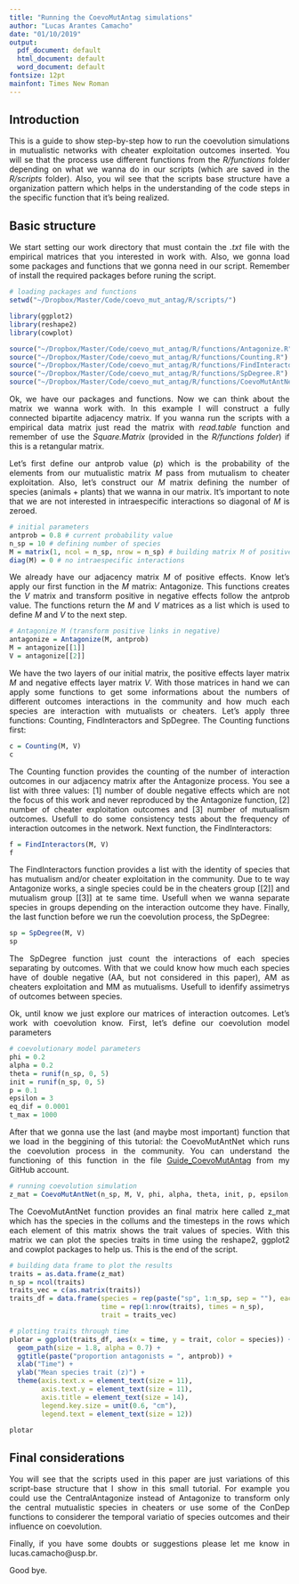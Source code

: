 ```yaml
---
title: "Running the CoevoMutAntag simulations"
author: "Lucas Arantes Camacho"
date: "01/10/2019"
output:
  pdf_document: default
  html_document: default
  word_document: default
fontsize: 12pt
mainfont: Times New Roman
---
```


<style>
body {
text-align: justify}
</style>

## Introduction

This is a guide to show step-by-step how to run the coevolution simulations in mutualistic networks with cheater exploitation outcomes inserted. You will se that the process use different functions from the *R/functions* folder depending on what we wanna do in our scripts (which are saved in the *R/scripts* folder). Also, you wil see that the scripts base structure have a organization pattern which helps in the understanding of the code steps in the specific function that it's being realized. 

## Basic structure
We start setting our work directory that must contain the *.txt* file with the empirical matrices that you interested in work with. Also, we gonna load some packages and functions that we gonna need in our script. Remember of install the required packages before runing the script.

```r
# loading packages and functions
setwd("~/Dropbox/Master/Code/coevo_mut_antag/R/scripts/")

library(ggplot2)
library(reshape2)
library(cowplot)

source("~/Dropbox/Master/Code/coevo_mut_antag/R/functions/Antagonize.R")
source("~/Dropbox/Master/Code/coevo_mut_antag/R/functions/Counting.R")
source("~/Dropbox/Master/Code/coevo_mut_antag/R/functions/FindInteractors.R")
source("~/Dropbox/Master/Code/coevo_mut_antag/R/functions/SpDegree.R")
source("~/Dropbox/Master/Code/coevo_mut_antag/R/functions/CoevoMutAntNet.R")

```

Ok, we have our packages and functions. Now we can think about the matrix we wanna work with. In this example I will construct a fully connected bipartite adjacency matrix. If you wanna run the scripts with a empirical data matrix just read the matrix with *read.table* function and remember of use the *Square.Matrix* (provided in the *R/functions folder*) if this is a retangular matrix.

Let's first define our antprob value (*p*) which is the probability of the elements from our mutualistic matrix *M* pass from mutualism to cheater exploitation. Also, let's construct our *M* matrix defining the number of species (animals + plants) that we wanna in our matrix. It's important to note that we are not interested in intraespecific interactions so diagonal of *M* is zeroed.

```r
# initial parameters
antprob = 0.8 # current probability value
n_sp = 10 # defining number of species
M = matrix(1, ncol = n_sp, nrow = n_sp) # building matrix M of positive outcomes
diag(M) = 0 # no intraespecific interactions
```

We already have our adjacency matrix *M* of positive effects. Know let's apply our first function in the *M* matrix: Antagonize. This functions creates the *V* matrix and transform positive in negative effects follow the antprob value. The functions return the *M* and *V* matrices as a list which is used to define *M* and *V* to the next step. 

```r
# Antagonize M (transform positive links in negative)
antagonize = Antagonize(M, antprob)
M = antagonize[[1]]
V = antagonize[[2]]
```

We have the two layers of our initial matrix, the positive effects layer matrix *M* and negative effects layer matrix *V*. With those matrices in hand we can apply some functions to get some informations about the numbers of different outcomes interactions in the community and how much each species are interaction with mutualists or cheaters. Let's apply three functions: Counting, FindInteractors and SpDegree. The Counting functions first:

```r
c = Counting(M, V)
c
```

The Counting function provides the counting of the number of interaction outcomes in our adjacency matrix after the Antagonize process. You see a list with three values: [1] number of double negative effects which are not the focus of this work and never reproduced by the Antagonize function, [2] number of cheater exploitation outcomes and [3] number of mutualism outcomes. Usefull to do some consistency tests about the frequency of interaction outcomes in the network. Next function, the FindInteractors:

```r
f = FindInteractors(M, V)
f
```

The FindInteractors function provides a list with the identity of species that has mutualism and/or cheater exploitation in the community. Due to te way Antagonize works, a single species could be in the cheaters group [[2]] and mutualism group [[3]] at te same time. Usefull when we wanna separate species in groups depending on the interaction outcome they have. Finally, the last function before we run the coevolution process, the SpDegree:

```r
sp = SpDegree(M, V)
sp
```

The SpDegree function just count the interactions of each species separating by outcomes. With that we could know how much each species have of double negative (AA, but not considered in this paper), AM as cheaters exploitation and MM as mutualisms. Usefull to idenfify assimetrys of outcomes between species.

Ok, until know we just explore our matrices of interaction outcomes. Let's work with coevolution know. First, let's define our coevolution model parameters

```r
# coevolutionary model parameters
phi = 0.2
alpha = 0.2
theta = runif(n_sp, 0, 5)
init = runif(n_sp, 0, 5)
p = 0.1
epsilon = 3
eq_dif = 0.0001
t_max = 1000
```

After that we gonna use the last (and maybe most important) function that we load in the beggining of this tutorial: the CoevoMutAntNet which runs the coevolution process in the community. You can understand the functioning of this function in the file [Guide_CoevoMutAntag](https://github.com/lucascamacho/coevo_mut_antag/blob/master/tutorials/Guide_CoevoMutAntag.pdf) from my GitHub account.

```r
# running coevolution simulation
z_mat = CoevoMutAntNet(n_sp, M, V, phi, alpha, theta, init, p, epsilon, eq_dif, t_max)

```

The CoevoMutAntNet function provides an final matrix here called z_mat which has the species in the collums and the timesteps in the rows which each element of this matrix shows the trait values of species. With this matrix we can plot the species traits in time using the reshape2, ggplot2 and cowplot packages to help us. This is the end of the script.

```r
# building data frame to plot the results
traits = as.data.frame(z_mat)
n_sp = ncol(traits)
traits_vec = c(as.matrix(traits))
traits_df = data.frame(species = rep(paste("sp", 1:n_sp, sep = ""), each = nrow(traits)),
                       time = rep(1:nrow(traits), times = n_sp),
                       trait = traits_vec)

# plotting traits through time
plotar = ggplot(traits_df, aes(x = time, y = trait, color = species)) +
  geom_path(size = 1.8, alpha = 0.7) + 
  ggtitle(paste("proportion antagonists = ", antprob)) +
  xlab("Time") + 
  ylab("Mean species trait (z)") +
  theme(axis.text.x = element_text(size = 11),
        axis.text.y = element_text(size = 11),
        axis.title = element_text(size = 14), 
        legend.key.size = unit(0.6, "cm"),
        legend.text = element_text(size = 12))

plotar
```

## Final considerations
You will see that the scripts used in this paper are just variations of this script-base structure that I show in this small tutorial. For example you could use the CentralAntagonize instead of Antagonize to transform only the central mutualistic species in cheaters or use some of the ConDep functions to considerer the temporal variatio of species outcomes and their influence on coevolution.

Finally, if you have some doubts or suggestions please let me know in lucas.camacho@usp.br. 

Good bye.